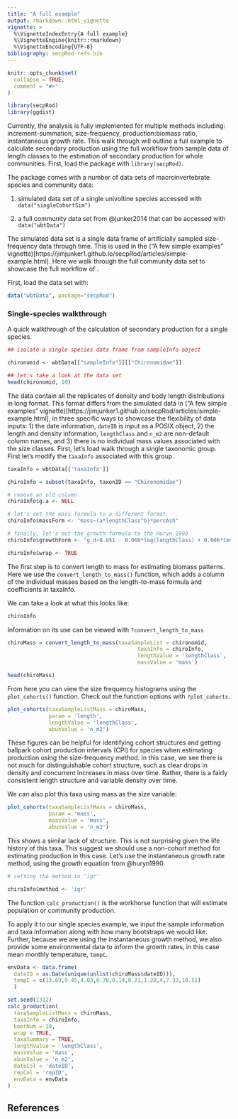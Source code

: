 ```yaml
---
title: "A full example"
output: rmarkdown::html_vignette
vignette: >
  %\VignetteIndexEntry{A full example}
  %\VignetteEngine{knitr::rmarkdown}
  %\VignetteEncoding{UTF-8}
bibliography: secpRod-refs.bib
---
```


```r
knitr::opts_chunk$set(
  collapse = TRUE,
  comment = "#>"
)
```

```r
library(secpRod)
library(ggdist)
```

Currently, the analysis is fully implemented for multiple methods including: increment-summation,  size-frequency, production:biomass ratio, instantaneous growth rate. This walk through will outline a full example to calculate secondary production using the full workflow from sample data of length classes to the estimation of secondary production for whole communities. First, load the package with `library(secpRod)`.

The package comes with a number of data sets of macroinvertebrate species and community data:

1) simulated data set of a single univoltine species accessed with `data("singleCohortSim")`

2) a full community data set from @junker2014 that can be accessed with `data("wbtData")`

The simulated data set is a single data frame of artificially sampled size-frequency data through time. This is used in the ("A few simple examples" vignette)[https://jimjunker1.github.io/secpRod/articles/simple-example.html]. Here we walk through the full community data set to showcase the full workflow of \code{secpRod}.

First, load the data set with:

```r

data("wbtData", package="secpRod")
```

### Single-species walkthrough

A quick walkthrough of the calculation of secondary production for a single species.

```r
## isolate a single species data frame from sampleInfo object

chironomid <- wbtData[["sampleInfo"]][["Chironomidae"]]

## let's take a look at the data set
head(chironomid, 10)

```

The data contain all the replicates of density and body length distributions in long format. This format differs from the simulated data in ("A few simple examples" vignette)[https://jimjunker1.github.io/secpRod/articles/simple-example.html], in three specific ways to showcase the flexibility of data inputs: 1) the date information, `dateID` is input as a POSIX object, 2) the length and density information, `lengthClass` and `n_m2` are non-default column names, and 3) there is no individual mass values associated with the size classes. First, let's load walk through a single taxonomic group. First let's modify the `taxaInfo` associated with this group. 

```r

taxaInfo = wbtData[['taxaInfo']]

chiroInfo = subset(taxaInfo, taxonID == "Chironomidae")

# remove an old column
chiroInfo$g.a <- NULL

# let's set the mass formula to a different format
chiroInfo$massForm <- "mass~(a*lengthClass^b)*percAsh"

# finally, let's set the growth formula to the Huryn 1990
chiroInfo$growthForm <- "g_d~0.051 - 0.068*log(lengthClass) + 0.006*tempC"

chiroInfo$wrap <- TRUE

```

The first step is to convert length to mass for estimating biomass patterns. Here we use the `convert_length_to_mass()` function, which adds a column of the individual masses based on the length-to-mass formula and coefficients in taxaInfo.

We can take a look at what this looks like:

```r

chiroInfo

```

Information on its use can be viewed with `?convert_length_to_mass`

```r

chiroMass = convert_length_to_mass(taxaSampleList = chironomid,
                                         taxaInfo = chiroInfo,
                                         lengthValue = 'lengthClass',
                                         massValue = 'mass')

head(chiroMass)

```

From here you can view the size frequency histograms using the `plot_cohorts()` function. Check out the function options with `?plot_cohorts`.

```r
plot_cohorts(taxaSampleListMass = chiroMass,
             param = 'length',
             lengthValue = 'lengthClass',
             abunValue = 'n_m2')

```

These figures can be helpful for identifying cohort structures and getting ballpark cohort production intervals (CPI) for species when estimating production using the size-frequency method. In this case, we see there is not much for distinguishable cohort structure, such as clear drops in density and concurrent increases in mass over time. Rather, there is a fairly consistent length structure and variable density over time. 

We can also plot this taxa using mass as the size variable:

```r
plot_cohorts(taxaSampleListMass = chiroMass,
             param = 'mass',
             massValue = 'mass',
             abunValue = 'n_m2')

```

This shows a similar lack of structure. This is not surprising given the life history of this taxa. This suggest we should use a non-cohort method for estimating production in this case. Let's use the instantaneous growth rate method, using the growth equation from @huryn1990.

```r
# setting the method to 'igr'

chiroInfo$method <- 'igr'

```

The function `calc_production()` is the workhorse function that will estimate population or community production.

To apply it to our single species example, we input the sample information and taxa information along with how many bootstraps we would like. Further, because we are using the instantaneous growth method, we also provide some environmental data to inform the growth rates, in this case mean monthly temperature, `tempC`.

```r

envData <- data.frame(
  dateID = as.Date(unique(unlist(chiroMass$dateID))),
  tempC = c(13.69,9.45,4.03,0.78,0.14,0.21,1.28,4,7.33,10.51)
  )

set.seed(1312)
calc_production(
  taxaSampleListMass = chiroMass,
  taxaInfo = chiroInfo,
  bootNum = 10,
  wrap = TRUE,
  taxaSummary = TRUE,
  lengthValue = 'lengthClass',
  massValue = 'mass',
  abunValue = 'n_m2',
  dateCol = 'dateID',
  repCol = 'repID',
  envData = envData
)

```

<!-- This will output a lot of information though it has a simple structure: -->

<!-- 1) P.boots--vectors of bootstrapped estimates of annual production, annual biomass, and annual abundance. -->

<!-- 2) taxaSummary--this comes in 'full' and 'short' versions. As you see above the full can be a lot. The 'short' is a paired down version of this -->

<!-- ```{r single species short,include=TRUE, echo=TRUE, warning=FALSE, message=FALSE} -->

<!-- calc_production( -->
<!--   taxaSampleListMass = acentrellaMass, -->
<!--   infoCols = c(1:3), -->
<!--   taxaInfo = acentrellaInfo, -->
<!--   bootNum = 10, -->
<!--   wrap = TRUE, -->
<!--   taxaSummary = 'short' -->
<!-- ) -->

<!-- ``` -->

<!-- You can also turn this off with 'none'. -->

<!-- ### An example using the PB method -->

<!-- The pb method allows for multiple options to set the production to biomass ratio: -->

<!-- 1) A single value. This will use the same value for each bootstrap sample. The variability is derived entirely from resampling the sample units (e.g. surbers). -->

<!-- 2) a character string for a distribution from which to sample excluding the `n=`, such as `rnorm(mean = 5, sd = 0.5)`. The function will automatically sample `bootNum` values. -->

<!-- 3) a numeric vector the same length as `bootNum`. This is a more explicit option to set all the values of pb that will be used. In the future, if the length $\neq$ `bootNum` an error will be returned for the taxa. -->

<!-- ```{r modify taxaInfo, include=TRUE, echo=TRUE, warning=FALSE, message=FALSE} -->

<!-- acentrellaInfo$method = "pb" -->
<!-- acentrellaInfo$pb = "runif(min = 3, max = 8)" -->

<!-- calc_production( -->
<!--   taxaSampleListMass = acentrellaMass, -->
<!--   infoCols = c(1:3), -->
<!--   taxaInfo = acentrellaInfo, -->
<!--   bootNum = 10, -->
<!--   wrap = TRUE, -->
<!--   taxaSummary = 'short' -->
<!-- ) -->

<!-- ``` -->

<!-- ## Applying this to multiple taxa -->

<!-- The current internal code to do this with just `calc_production` is still buggy. But you can run production by splitting the full sampleInfo into a list by taxa and using `apply` or functions from the (`purrr` package)[https://purrr.tidyverse.org/] -->

<!-- The code below shows how to accomplish this. Again, only size frequency and pb are accepted currently. -->

<!-- ```{r multi species, include=TRUE, echo=TRUE, warning=FALSE, message=FALSE} -->
<!-- # load needed packages -->
<!-- library(magrittr) -->
<!-- library(purrr) -->

<!-- # The sampleInfo is already a list by taxonID -->
<!-- str(wbtData[['sampleInfo']], list.len = 5) -->

<!-- # if you have a large data frame with all taxa the code below shows how to do this: -->
<!-- ## install a package to split into a named_list -->
<!-- # devtools::install_github('jimjunker1/junkR') -->
<!-- # library(junkR) -->
<!-- ## Convert to data frame -->
<!-- # sampleInfoDf = wbtData[['sampleInfo']] %>% bind_rows -->
<!-- ## Convert back to named list split by taxonID -->
<!-- # sampleInfoList = sampleInfoDf %>% junkR::named_group_split(taxonID) -->

<!-- sampleInfoList = wbtData[['sampleInfo']] -->

<!-- sampleInfoListMass = sampleInfoList %>% -->
<!--   purrr::map( -->
<!--     ~convert_length_to_mass(.x, -->
<!--                             taxaInfo = taxaInfo) -->
<!--   ) -->

<!-- fullProduction = sampleInfoListMass %>% -->
<!--   purrr::map2(., list(taxaInfo), -->
<!--                      ~calc_production(.x, -->
<!--                                       infoCols = c(1:3), -->
<!--                                       taxaInfo = .y, -->
<!--                                       bootNum = 10, -->
<!--                                       wrap = TRUE, -->
<!--                                       taxaSummary = 'short' -->
<!--                                       ) -->
<!--                      ) -->

<!-- str(fullProduction, list.len = 5) -->

<!-- ``` -->

## References

